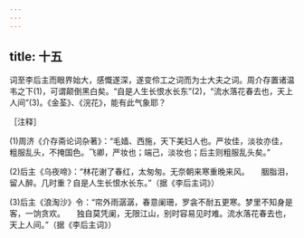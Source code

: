 ```yaml
---
---
---
```

title: 十五
---




词至李后主而眼界始大，感慨遂深，遂变伶工之词而为士大夫之词。周介存置诸温韦之下(1)，可谓颠倒黑白矣。“自是人生长恨水长东”(2)，“流水落花春去也，天上人间”(3)。《金荃》、《浣花》，能有此气象耶？

［注释］

(1)周济《介存斋论词杂著》：“毛嫱、西施，天下美妇人也。严妆佳，淡妆亦佳，粗服乱头，不掩国色。飞卿，严妆也；端己，淡妆也；后主则粗服乱头矣。”

(2)后主《乌夜啼》：“林花谢了春红，太匆匆。无奈朝来寒重晚来风。　　胭脂泪，留人醉。几时重？自是人生长恨水长东。”（据《李后主词》）

(3)后主《浪淘沙》令：“帘外雨潺潺，春意阑珊，罗衾不耐五更寒。梦里不知身是客，一饷贪欢。　　独自莫凭阑，无限江山，别时容易见时难。流水落花春去也，天上人间。”（据《李后主词》）